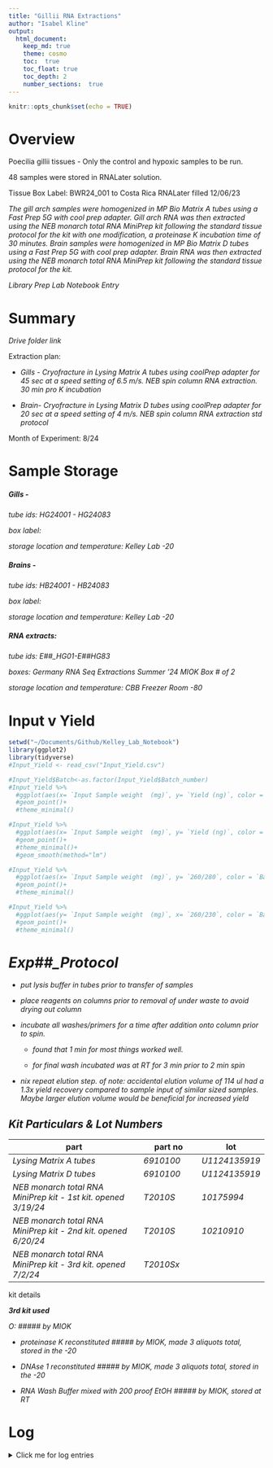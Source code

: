 ```yaml
---
title: "Gillii RNA Extractions"
author: "Isabel Kline"
output:  
  html_document:
    keep_md: true
    theme: cosmo
    toc:  true
    toc_float: true
    toc_depth: 2
    number_sections:  true
---
```


```r
knitr::opts_chunk$set(echo = TRUE)
```

# Overview

Poecilia gillii tissues - Only the control and hypoxic samples to be run.

48 samples were stored in RNALater solution.

Tissue Box Label: BWR24_001 to Costa Rica RNALater filled 12/06/23

*The gill arch samples were homogenized in MP Bio Matrix A tubes using a Fast Prep 5G with cool prep adapter. Gill arch RNA was then extracted using the NEB monarch total RNA MiniPrep kit following the standard tissue protocol for the kit with one modification, a proteinase K incubation time of 30 minutes. Brain samples were homogenized in MP Bio Matrix D tubes using a Fast Prep 5G with cool prep adapter. Brain RNA was then extracted using the NEB monarch total RNA MiniPrep kit following the standard tissue protocol for the kit.*

*Library Prep Lab Notebook Entry*

# Summary

*Drive folder link*

Extraction plan:

-   *Gills - Cryofracture in Lysing Matrix A tubes using coolPrep adapter for 45 sec at a speed setting of 6.5 m/s. NEB spin column RNA extraction. 30 min pro K incubation*

-   *Brain- Cryofracture in Lysing Matrix D tubes using coolPrep adapter for 20 sec at a speed setting of 4 m/s. NEB spin column RNA extraction std protocol*

Month of Experiment: 8/24

# Sample Storage

##### *Gills -*

*tube ids: HG24001 - HG24083*

*box label:*

*storage location and temperature: Kelley Lab -20*

##### *Brains -*

*tube ids: HB24001 - HB24083*

*box label:*

*storage location and temperature: Kelley Lab -20*

##### *RNA extracts:*

*tube ids: E##\_HG01-E##HG83*

*boxes: Germany RNA Seq Extractions Summer '24 MIOK Box \# of 2*

*storage location and temperature: CBB Freezer Room -80*

# Input v Yield

```r
setwd("~/Documents/Github/Kelley_Lab_Notebook")
library(ggplot2)
library(tidyverse)
#Input_Yield <- read_csv("Input_Yield.csv")

#Input_Yield$Batch<-as.factor(Input_Yield$Batch_number)
#Input_Yield %>%
  #ggplot(aes(x= `Input Sample weight  (mg)`, y= `Yield (ng)`, color = `Batch`))+
  #geom_point()+
  #theme_minimal()

#Input_Yield %>%
  #ggplot(aes(x= `Input Sample weight  (mg)`, y= `Yield (ng)`, color = `Batch`))+
  #geom_point()+
  #theme_minimal()+
  #geom_smooth(method="lm")

#Input_Yield %>%
  #ggplot(aes(x= `Input Sample weight  (mg)`, y= `260/280`, color = `Batch`))+
  #geom_point()+
  #theme_minimal()

#Input_Yield %>%
  #ggplot(aes(y= `Input Sample weight  (mg)`, x= `260/230`, color = `Batch`))+
  #geom_point()+
  #theme_minimal()
```

# *Exp##\_Protocol*

-   *put lysis buffer in tubes prior to transfer of samples*

-   *place reagents on columns prior to removal of under waste to avoid drying out column*

-   *incubate all washes/primers for a time after addition onto column prior to spin.*

    -   *found that 1 min for most things worked well.*

    -   *for final wash incubated was at RT for 3 min prior to 2 min spin*

-   *nix repeat elution step. of note: accidental elution volume of 114 ul had a 1.3x yield recovery compared to sample input of similar sized samples. Maybe larger elution volume would be beneficial for increased yield*

## *Kit Particulars & Lot Numbers*

| part                                                           | part no   | lot           |
|---------------------------------------|-----------------|-----------------|
| *Lysing Matrix A tubes*                                        | *6910100* | *U1124135919* |
| *Lysing Matrix D tubes*                                        | *6910100* | *U1124135919* |
| *NEB monarch total RNA MiniPrep kit - 1st kit. opened 3/19/24* | *T2010S*  | *10175994*    |
| *NEB monarch total RNA MiniPrep kit - 2nd kit. opened 6/20/24* | *T2010S*  | *10210910*    |
| *NEB monarch total RNA MiniPrep kit - 3rd kit. opened 7/2/24*  | *T2010Sx* |               |

kit details

***3rd kit used***

*O: \##### by MIOK*

-   *proteinase K reconstituted \##### by MIOK, made 3 aliquots total, stored in the -20*

-   *DNAse 1 reconstituted \##### by MIOK, made 3 aliquots total, stored in the -20*

-   *RNA Wash Buffer mixed with 200 proof EtOH \##### by MIOK, stored at RT*

# Log

<details>

<summary>Click me for log entries</summary>

### 08/00/2024

#### Plan for extractions

-   "bury" the sample in the lysing matrix A garnet flakes. Observed supernatant that was less clear then the 1st batch juvenile supernatants post cryofracture

-   add buffers (priming buff, wash buff) on top of columns prior to removing waste below to avoid drying out the columns.

-   

</details>
